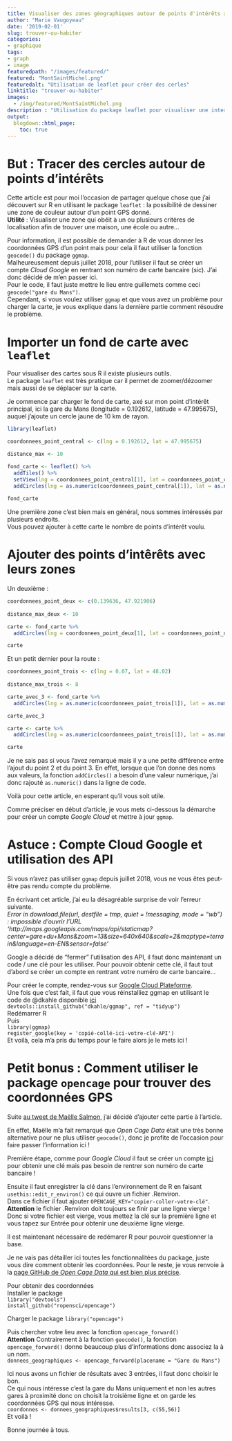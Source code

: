 ```yaml
---
title: Visualiser des zones géographiques autour de points d'intérêts avec leaflet
author: "Marie Vaugoyeau"
date: '2019-02-01'
slug: trouver-ou-habiter
categories:
- graphique
tags:
- graph
- image
featuredpath: "/images/featured/"
featured: "MontSaintMichel.png"
featuredalt: "Utilisation de leaflet pour créer des cerles"
linktitle: "trouver-ou-habiter"
images: 
  - /img/featured/MontSaintMichel.png  
description : "Utilisation du package leaflet pour visualiser une intersection de zone" 
output:
  blogdown::html_page:
    toc: true
---
```

  
# But : Tracer des cercles autour de points d'intérêts  
Cette article est pour moi l'occasion de partager quelque chose que j'ai découvert sur R en utilisant le package `leaflet` : la possibilité de dessiner une zone de couleur autour d'un point GPS donné.  
**Utilité** : Visualiser une zone qui obéit à un ou plusieurs critères de localisation afin de trouver une maison, une école ou autre...    
  
Pour information, il est possible de demander à R de vous donner les coordonnées GPS d'un point mais pour cela il faut utiliser la fonction `geocode()` du package `ggmap`.  
Malheureusement depuis juillet 2018, pour l'utiliser il faut se créer un compte *Cloud Google* en rentrant son numéro de carte bancaire (sic). J'ai donc décidé de m'en passer ici.  
Pour le code, il faut juste mettre le lieu entre guillemets comme ceci `geocode("gare du Mans")`.  
Cependant, si vous voulez utiliser `ggmap` et que vous avez un problème pour charger la carte, je vous explique dans la dernière partie comment résoudre le problème.  
  
# Importer un fond de carte avec `leaflet`  
Pour visualiser des cartes sous R il existe plusieurs outils.  
Le package `leaflet` est très pratique car il permet de zoomer/dézoomer mais aussi de se déplacer sur la carte.  
  
Je commence par charger le fond de carte, axé sur mon point d'intérêt principal, ici la gare du Mans (longitude = 0.192612, latitude = 47.995675), auquel j'ajoute un cercle jaune de 10 km de rayon.  
  
```r

library(leaflet)

coordonnees_point_central <- c(lng = 0.192612, lat = 47.995675)

distance_max <- 10

fond_carte <- leaflet() %>% 
  addTiles() %>% 
  setView(lng = coordonnees_point_central[1], lat = coordonnees_point_central[2], zoom = 10) %>%
  addCircles(lng = as.numeric(coordonnees_point_central[1]), lat = as.numeric(coordonnees_point_central[2]), radius = distance_max * 1000, color = "yellow") 
  
fond_carte
```
  
Une première zone c'est bien mais en général, nous sommes intéressés par plusieurs endroits.  
Vous pouvez ajouter à cette carte le nombre de points d'intérêt voulu.  
  
# Ajouter des points d'intêrêts avec leurs zones  
Un deuxième :    
```r

coordonnees_point_deux <- c(0.139636, 47.921906)
 
distance_max_deux <- 10

carte <- fond_carte %>% 
  addCircles(lng = coordonnees_point_deux[1], lat = coordonnees_point_deux[2], radius = distance_max_deux * 1000, color = "red")

carte

```
  
Et un petit dernier pour la route :  
```r

coordonnees_point_trois <- c(lng = 0.07, lat = 48.02) 
 
distance_max_trois <- 8

carte_avec_3 <- fond_carte %>% 
  addCircles(lng = as.numeric(coordonnees_point_trois[1]), lat = as.numeric(coordonnees_point_trois[2]), radius = distance_max_trois * 1000, color = "blue")

carte_avec_3

carte <- carte %>%
  addCircles(lng = as.numeric(coordonnees_point_trois[1]), lat = as.numeric(coordonnees_point_trois[2]), radius = distance_max_trois * 1000, color = "blue")

carte

```
  
Je ne sais pas si vous l'avez remarqué mais il y a une petite différence entre l'ajout du point 2 et du point 3. En effet, lorsque que l'on donne des noms aux valeurs, la fonction `addCircles()` a besoin d'une valeur numérique, j'ai donc rajouté `as.numeric()` dans la ligne de code.  
  
Voilà pour cette article, en esperant qu'il vous soit utile.  
  
Comme préciser en début d'article, je vous mets ci-dessous la démarche pour créer un compte *Google Cloud* et mettre à jour `ggmap`.  
  
# Astuce : Compte Cloud Google et utilisation des API  
Si vous n'avez pas utiliser `ggmap` depuis juillet 2018, vous ne vous êtes peut-être pas rendu compte du problème.  
  
En écrivant cet article, j'ai eu la désagréable surprise de voir l'erreur suivante.  
*Error in download.file(url, destfile = tmp, quiet = !messaging, mode = "wb") : impossible d'ouvrir l'URL 'http://maps.googleapis.com/maps/api/staticmap?center=gare+du+Mans&zoom=13&size=640x640&scale=2&maptype=terrain&language=en-EN&sensor=false'*  
  
Google a décidé de "fermer" l'utilisation des API, il faut donc maintenant un code / une clé pour les utiliser. Pour pouvoir obtenir cette clé, il faut tout d'abord se créer un compte en rentrant votre numéro de carte bancaire...  
  
Pour créer le compte, rendez-vous sur [Google Cloud Plateforme](https://console.developers.google.com/projectselector/apis/api/static_maps_backend?supportedpurview=project).  
Une fois que c'est fait, il faut que vous réinstalliez ggmap en utilisant le code de @dkahle disponible [ici](https://github.com/dkahle/ggmap)  
`devtools::install_github("dkahle/ggmap", ref = "tidyup")`  
Redémarrer R  
Puis  
`library(ggmap)`  
`register_google(key = 'copié-collé-ici-votre-clé-API')`  
Et voilà, cela m'a pris du temps pour le faire alors je le mets ici !  
  
# Petit bonus : Comment utiliser le package `opencage` pour trouver des coordonnées GPS  
Suite [au tweet de Maëlle Salmon](https://twitter.com/ma_salmon/status/1092779815105634304), j'ai décidé d'ajouter cette partie à l'article.  
  
En effet, Maëlle m'a fait remarqué que *Open Cage Data* était une très bonne alternative pour ne plus utiliser `geocode()`, donc je profite de l'occasion pour faire passer l'information ici !  
  
Première étape, comme pour *Google Cloud* il faut se créer un compte [ici](https://opencagedata.com/) pour obtenir une clé mais pas besoin de rentrer son numéro de carte bancaire !  
  
Ensuite il faut enregistrer la clé dans l'environnement de R en faisant `usethis::edit_r_environ()` ce qui ouvre un fichier .Renviron.  
Dans ce fichier il faut ajouter `OPENCAGE_KEY="copier-coller-votre-clé"`.  
**Attention** le fichier .Renviron doit toujours se finir par une ligne vierge ! Donc si votre fichier est vierge, vous mettez la clé sur la première ligne et vous tapez sur Entrée pour obtenir une deuxième ligne vierge.  
  
Il est maintenant nécessaire de redémarer R pour pouvoir questionner la base.  
  
Je ne vais pas détailler ici toutes les fonctionnalitées du package, juste vous dire comment obtenir les coordonnées. Pour le reste, je vous renvoie à la [page GitHub de *Open Cage Data* qui est bien plus précise](https://github.com/ropensci/opencage).   
  
Pour obtenir des coordonnées  
Installer le package  
`library("devtools")`  
`install_github("ropensci/opencage")`  
  
Charger le package 
`library("opencage")`  
  
Puis chercher votre lieu avec la fonction `opencage_forward()`  
**Attention** Contrairement à la fonction `geocode()`, la fonction `opencage_forward()` donne beaucoup plus d'informations donc associez la à un nom.  
`donnees_geographiques <- opencage_forward(placename = "Gare du Mans")`  
  
Ici nous avons un fichier de résultats avec 3 entrées, il faut donc choisir le bon.  
Ce qui nous intéresse c'est la gare du Mans uniquement et non les autres gares à proximité donc on choisit la troisième ligne et on garde les coordonnées GPS qui nous intéresse.  
`coordonnes <- donnees_geographiques$results[3, c(55,56)]`  
Et voilà !  
  
Bonne journée à tous.  
  

